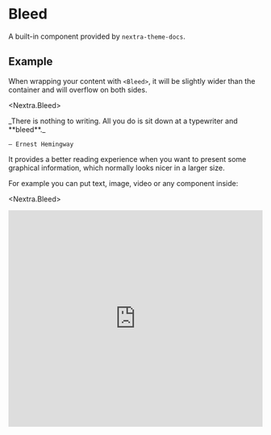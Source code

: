 # Bleed

A built-in component provided by `nextra-theme-docs`.

## Example


When wrapping your content with `<Bleed>`, it will be slightly wider than the container
and will overflow on both sides.

<Nextra.Bleed>
  <div style={{ border: '1px solid #888', padding: '4rem 2.5rem', textAlign: 'center' }}>
    _There is nothing to writing. All you do is sit down at a typewriter and **bleed**._

    — Ernest Hemingway

  </div>
</Nextra.Bleed>

It provides a better reading experience when you want to present some graphical information, which normally
looks nicer in a larger size.

For example you can put text, image, video or any component inside:

<Nextra.Bleed>
  <iframe
    width="100%"
    height="430"
    src="https://www.youtube.com/embed/3hccXiXI0u8"
    frameborder="0"
    allow="accelerometer; autoplay; clipboard-write; encrypted-media; gyroscope; picture-in-picture"
    allowfullscreen
  />
</Nextra.Bleed>

You can even make it full-bleed using `<Bleed full>`:

<Nextra.Bleed full>
  ![Landscape](https://source.unsplash.com/eaxwP9J_V6s/1600x398)
</Nextra.Bleed>

## Usage

### MDX component
```mdx filename="bleed.mdx"

<Nextra.Bleed>Hey, I can use **Markdown** syntax here.</Nextra.Bleed>

<Nextra.Bleed full>
  ![Landscape](https://source.unsplash.com/eaxwP9J_V6s/1600x398)
</Nextra.Bleed>

<Nextra.Bleed full>
  <iframe
    src="https://codesandbox.io/embed/swr-states-4une7"
    width="100%"
    height="500px"
    title="SWR-States"
  ></iframe>
</Nextra.Bleed>
```

### React Component

```jsx filename="bleed.jsx"
import Bleed from 'nextra-theme-docs/bleed'

<Bleed>Hey, I can use **Markdown** syntax here.</Bleed>

<Bleed full>
  ![Landscape](https://source.unsplash.com/eaxwP9J_V6s/1600x398)
</Bleed>

<Bleed full>
  <iframe
    src="https://codesandbox.io/embed/swr-states-4une7"
    width="100%"
    height="500px"
    title="SWR-States"
  ></iframe>
</Bleed>
```